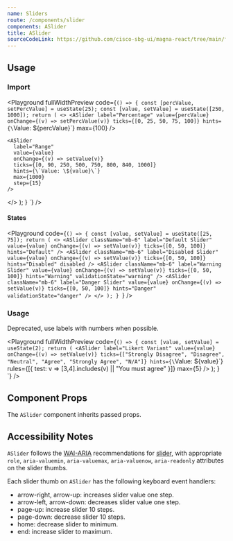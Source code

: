 ```yaml
---
name: Sliders
route: /components/slider
components: ASlider
title: ASlider
sourceCodeLink: https://github.com/cisco-sbg-ui/magna-react/tree/main/framework/components/ASlider
---
```


## Usage

### Import

<ComponentImport components="ASlider" />

<Playground
  fullWidthPreview
  code={`() => {
  const [percValue, setPercValue] = useState(25);
  const [value, setValue] = useState([250, 1000]);
  return (
  <>
      <ASlider
      label="Percentage"
      value={percValue}
      onChange={(v) => setPercValue(v)}
      ticks={[0, 25, 50, 75, 100]}
      hints={\`Value: \${percValue}\`}
      max={100}
    />

    <ASlider
      label="Range"
      value={value}
      onChange={(v) => setValue(v)}
      ticks={[0, 90, 250, 500, 750, 800, 840, 1000]}
      hints={\`Value: \${value}\`}
      max={1000}
      step={15}
    />

</>
);
  }
`}
/>

#### States

<Playground
  code={`() => {
  const [value, setValue] = useState([25, 75]);
  return (
    <>
      <ASlider
        className="mb-6"
        label="Default Slider"
        value={value}
        onChange={(v) => setValue(v)}
        ticks={[0, 50, 100]}
        hints="Default"
      />
      <ASlider
        className="mb-6"
        label="Disabled Slider"
        value={value}
        onChange={(v) => setValue(v)}
        ticks={[0, 50, 100]}
        hints="Disabled"
        disabled
      />
      <ASlider
        className="mb-6"
        label="Warning Slider"
        value={value}
        onChange={(v) => setValue(v)}
        ticks={[0, 50, 100]}
        hints="Warning"
        validationState="warning"
      />
      <ASlider
        className="mb-6"
        label="Danger Slider"
        value={value}
        onChange={(v) => setValue(v)}
        ticks={[0, 50, 100]}
        hints="Danger"
        validationState="danger"
      />
    </>
  );
}
`}
/>

### Usage

Deprecated, use labels with numbers when possible.

<Playground
  fullWidthPreview
  code={`() => {
  const [value, setValue] = useState(2);
  return (
    <ASlider
      label="Likert Variant"
      value={value}
      onChange={(v) => setValue(v)}
      ticks={["Strongly Disagree", "Disagree", "Neutral", "Agree", "Strongly Agree", "N/A"]}
      hints={\`Value: \${value}\`}
      rules={[{
        test: v => [3,4].includes(v) || "You must agree"
      }]}
      max={5}
    />
  );
}
`}
/>

## Component Props

The `ASlider` component inherits passed props.

<Props of="ASlider" />

## Accessibility Notes

`ASlider` follows the [WAI-ARIA](https://www.w3.org/WAI/standards-guidelines/aria/) recommendations
for [slider](https://www.w3.org/TR/wai-aria/#slider), with appropriate `role`, `aria-valuemin`,
`aria-valuemax`, `aria-valuenow`, `aria-readonly` attributes on the slider thumbs.

Each slider thumb on `ASlider` has the following keyboard event handlers:

- arrow-right, arrow-up: increases slider value one step.
- arrow-left, arrow-down: decreases slider value one step.
- page-up: increase slider 10 steps.
- page-down: decrease slider 10 steps.
- home: decrease slider to minimum.
- end: increase slider to maximum.
